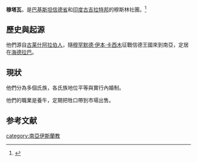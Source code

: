 '''穆塔瓦'''，是[[巴基斯坦|巴基斯坦]][[信德省|信德省]]和[[印度|印度]][[古吉拉特邦|古吉拉特邦]]的穆斯林社團。<ref>{{cite book|title=People of India Gujarat Volume XXI  Part  Two |author= R.B Lal, P.B.S.V Padmanabham, G Krishnan & M Azeez Mohideen |page= 983-986}}</ref>

==歷史與起源==
他們源自[[古莱什|古莱什]][[阿拉伯人|阿拉伯人]]，隨[[穆罕默德·伊本·卡西木|穆罕默德·伊本·卡西木]]征戰信德王國來到南亞，定居在[[海德拉巴|海德拉巴]]。

==現狀==
他們分為多個氏族，各氏族地位平等與實行內婚制。

他們的職業是養牛，定期把牲口帶到市場出售。
==参考文献==
{{reflist}}
[[category:南亞伊斯蘭教|category:南亞伊斯蘭教]]